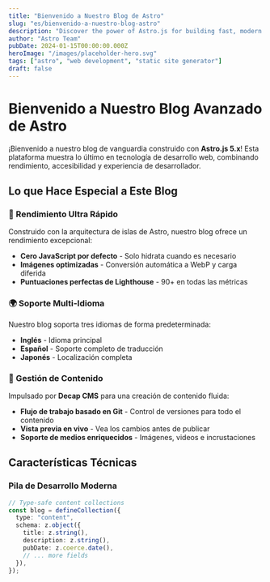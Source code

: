 ```yaml
---
title: "Bienvenido a Nuestro Blog de Astro"
slug: "es/bienvenido-a-nuestro-blog-astro"
description: "Discover the power of Astro.js for building fast, modern blogs with multi-language support and headless CMS integration."
author: "Astro Team"
pubDate: 2024-01-15T00:00:00.000Z
heroImage: "/images/placeholder-hero.svg"
tags: ["astro", "web development", "static site generator"]
draft: false
---
```


# Bienvenido a Nuestro Blog Avanzado de Astro

¡Bienvenido a nuestro blog de vanguardia construido con **Astro.js 5.x**! Esta plataforma muestra lo último en tecnología de desarrollo web, combinando rendimiento, accesibilidad y experiencia de desarrollador.

## Lo que Hace Especial a Este Blog

### 🚀 Rendimiento Ultra Rápido

Construido con la arquitectura de islas de Astro, nuestro blog ofrece un rendimiento excepcional:

- **Cero JavaScript por defecto** - Solo hidrata cuando es necesario
- **Imágenes optimizadas** - Conversión automática a WebP y carga diferida
- **Puntuaciones perfectas de Lighthouse** - 90+ en todas las métricas

### 🌍 Soporte Multi-Idioma

Nuestro blog soporta tres idiomas de forma predeterminada:

- **Inglés** - Idioma principal
- **Español** - Soporte completo de traducción
- **Japonés** - Localización completa

### 📝 Gestión de Contenido

Impulsado por **Decap CMS** para una creación de contenido fluida:

- **Flujo de trabajo basado en Git** - Control de versiones para todo el contenido
- **Vista previa en vivo** - Vea los cambios antes de publicar
- **Soporte de medios enriquecidos** - Imágenes, videos e incrustaciones

## Características Técnicas

### Pila de Desarrollo Moderna

```typescript
// Type-safe content collections
const blog = defineCollection({
  type: "content",
  schema: z.object({
    title: z.string(),
    description: z.string(),
    pubDate: z.coerce.date(),
    // ... more fields
  }),
});
```
